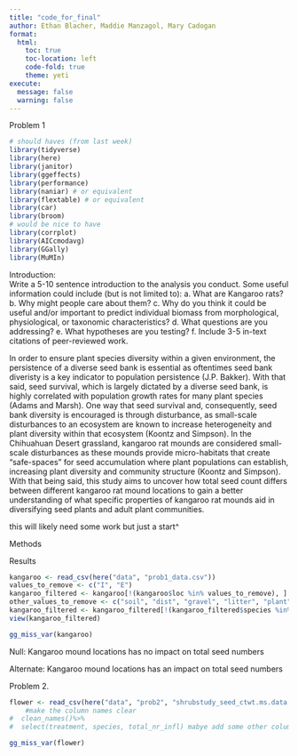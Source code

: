 ```yaml
---
title: "code_for_final"
author: Ethan Blacher, Maddie Manzagol, Mary Cadogan
format: 
  html:
    toc: true
    toc-location: left
    code-fold: true
    theme: yeti 
execute:
  message: false
  warning: false
---
```


Problem 1

```r
# should haves (from last week)
library(tidyverse)
library(here)
library(janitor)
library(ggeffects)
library(performance)
library(naniar) # or equivalent
library(flextable) # or equivalent
library(car)
library(broom)
# would be nice to have
library(corrplot)
library(AICcmodavg)
library(GGally)
library(MuMIn)
```

Introduction:\
Write a 5-10 sentence introduction to the analysis you conduct. Some useful information could include (but is not limited to): a. What are Kangaroo rats? b. Why might people care about them? c. Why do you think it could be useful and/or important to predict individual biomass from morphological, physiological, or taxonomic characteristics? d. What questions are you addressing? e. What hypotheses are you testing? f. Include 3-5 in-text citations of peer-reviewed work.

In order to ensure plant species diversity within a given environment, the persistence of a diverse seed bank is essential as oftentimes seed bank diveristy is a key indicator to population persistence (J.P. Bakker). With that said, seed survival, which is largely dictated by a diverse seed bank, is highly correlated with population growth rates for many plant species (Adams and Marsh). One way that seed survival and, consequently, seed bank diversity is encouraged is through disturbance, as small-scale disturbances to an ecosystem are known to increase heterogeneity and plant diversity within that ecosystem (Koontz and Simpson). In the Chihuahuan Desert grassland, kangaroo rat mounds are considered small-scale disturbances as these mounds provide micro-habitats that create "safe-spaces" for seed accumulation where plant populations can establish, increasing plant diversity and community structure (Koontz and Simpson). With that being said, this study aims to uncover how total seed count differs between different kangaroo rat mound locations to gain a better understanding of what specific properties of kangaroo rat mounds aid in diversifying seed plants and adult plant communities.

this will likely need some work but just a start\^

Methods

Results

```r
kangaroo <- read_csv(here("data", "prob1_data.csv"))
values_to_remove <- c("I", "E")
kangaroo_filtered <- kangaroo[!(kangaroo$loc %in% values_to_remove), ]
other_values_to_remove <- c("soil", "dist", "gravel", "litter", "plant")
kangaroo_filtered <- kangaroo_filtered[!(kangaroo_filtered$species %in% other_values_to_remove), ]
view(kangaroo_filtered)
```

```r
gg_miss_var(kangaroo)
```

Null: Kangaroo mound locations has no impact on total seed numbers

Alternate: Kangaroo mound locations has an impact on total seed numbers

Problem 2.

```r
flower <- read_csv(here("data", "prob2", "shrubstudy_seed_ctwt.ms.data.csv"))#%>%
    #make the column names clear
#  clean_names()%>%
#  select(treatment, species, total_nr_infl) mabye add some other columns
```

```r
gg_miss_var(flower)
```
